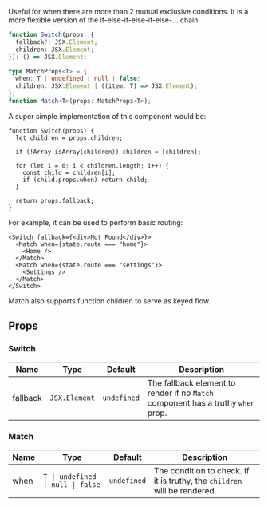 <Title>{"<Switch> and <Match>"}</Title>

Useful for when there are more than 2 mutual exclusive conditions. It is a more flexible version of the if-else-if-else-if-else-... chain.

```ts
function Switch(props: {
  fallback?: JSX.Element;
  children: JSX.Element;
}): () => JSX.Element;

type MatchProps<T> = {
  when: T | undefined | null | false;
  children: JSX.Element | ((item: T) => JSX.Element);
};
function Match<T>(props: MatchProps<T>);
```

A super simple implementation of this component would be:

```tsx
function Switch(props) {
  let children = props.children;

  if (!Array.isArray(children)) children = [children];

  for (let i = 0; i < children.length; i++) {
    const child = children[i];
    if (child.props.when) return child;
  }

  return props.fallback;
}
```

For example, it can be used to perform basic routing:

```tsx
<Switch fallback={<div>Not Found</div>}>
  <Match when={state.route === "home"}>
    <Home />
  </Match>
  <Match when={state.route === "settings"}>
    <Settings />
  </Match>
</Switch>
```

Match also supports function children to serve as keyed flow.

## Props

### Switch

| Name     | Type          | Default     | Description                                                                      |
| -------- | ------------- | ----------- | -------------------------------------------------------------------------------- |
| fallback | `JSX.Element` | `undefined` | The fallback element to render if no `Match` component has a truthy `when` prop. |

### Match

| Name | Type                              | Default     | Description                                                               |
| ---- | --------------------------------- | ----------- | ------------------------------------------------------------------------- |
| when | `T \| undefined \| null \| false` | `undefined` | The condition to check. If it is truthy, the `children` will be rendered. |